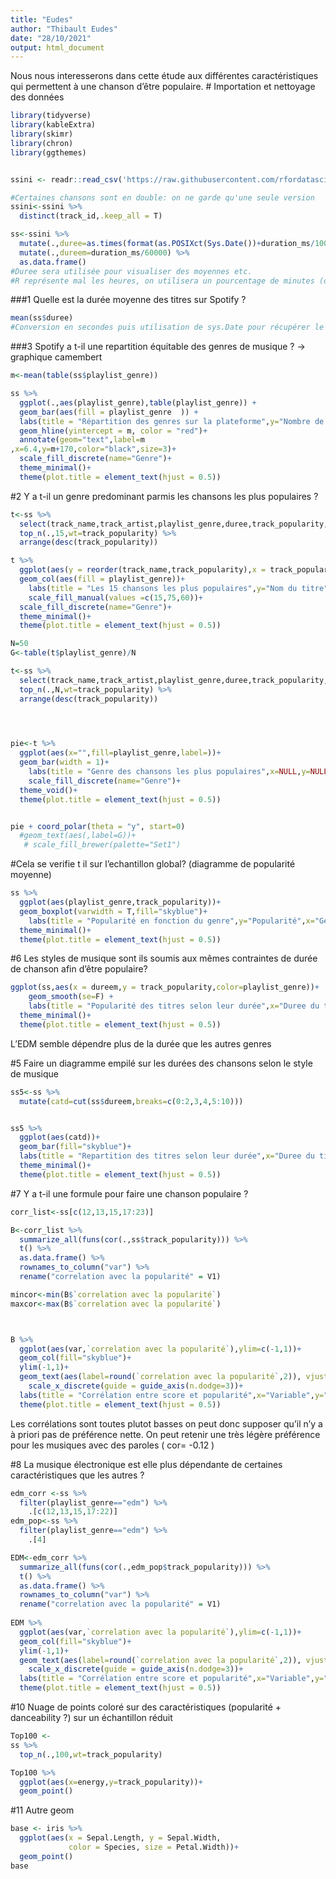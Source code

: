 ```yaml
---
title: "Eudes"
author: "Thibault Eudes"
date: "28/10/2021"
output: html_document
---
```




Nous nous interesserons dans cette étude aux différentes caractéristiques qui permettent à une chanson d'être populaire.
# Importation et nettoyage des données
```r

library(tidyverse)
library(kableExtra)
library(skimr)
library(chron)
library(ggthemes)


ssini <- readr::read_csv('https://raw.githubusercontent.com/rfordatascience/tidytuesday/master/data/2020/2020-01-21/spotify_songs.csv')

#Certaines chansons sont en double: on ne garde qu'une seule version
ssini<-ssini %>% 
  distinct(track_id,.keep_all = T)

ss<-ssini %>% 
  mutate(.,duree=as.times(format(as.POSIXct(Sys.Date())+duration_ms/1000-3600, "%H:%M:%S"))) %>% 
  mutate(.,dureem=duration_ms/60000) %>% 
  as.data.frame()
#Duree sera utilisée pour visualiser des moyennes etc. 
#R représente mal les heures, on utilisera un pourcentage de minutes (dureem) pour les graphiques
```
###1 Quelle est la durée moyenne des titres sur Spotify ?
```r
mean(ss$duree)
#Conversion en secondes puis utilisation de sys.Date pour récupérer le format minutes-secondes
```
###3 Spotify a t-il une repartition équitable des genres de musique ? -> graphique camembert
```r
m<-mean(table(ss$playlist_genre))

ss %>% 
  ggplot(.,aes(playlist_genre),table(playlist_genre)) +
  geom_bar(aes(fill = playlist_genre  )) +
  labs(title = "Répartition des genres sur la plateforme",y="Nombre de titres",x="Genre") +
  geom_hline(yintercept = m, color = "red")+
  annotate(geom="text",label=m
,x=6.4,y=m+170,color="black",size=3)+
  scale_fill_discrete(name="Genre")+
  theme_minimal()+
  theme(plot.title = element_text(hjust = 0.5))

```


#2 Y a t-il un genre predominant parmis les chansons les plus populaires ?
```r
t<-ss %>% 
  select(track_name,track_artist,playlist_genre,duree,track_popularity,track_album_release_date) %>% 
  top_n(.,15,wt=track_popularity) %>% 
  arrange(desc(track_popularity))

t %>%
  ggplot(aes(y = reorder(track_name,track_popularity),x = track_popularity))+
  geom_col(aes(fill = playlist_genre))+
    labs(title = "Les 15 chansons les plus populaires",y="Nom du titre",x="Popularité") +
    scale_fill_manual(values =c(15,75,60))+
  scale_fill_discrete(name="Genre")+
  theme_minimal()+
  theme(plot.title = element_text(hjust = 0.5))
```
```r
N=50
G<-table(t$playlist_genre)/N

t<-ss %>% 
  select(track_name,track_artist,playlist_genre,duree,track_popularity,track_album_release_date) %>% 
  top_n(.,N,wt=track_popularity) %>% 
  arrange(desc(track_popularity))
  



pie<-t %>%
  ggplot(aes(x="",fill=playlist_genre,label=))+
  geom_bar(width = 1)+      
    labs(title = "Genre des chansons les plus populaires",x=NULL,y=NULL) +
    scale_fill_discrete(name="Genre")+
  theme_void()+
  theme(plot.title = element_text(hjust = 0.5))


pie + coord_polar(theta = "y", start=0)
  #geom_text(aes(,label=G))+
   # scale_fill_brewer(palette="Set1")


```


#Cela se verifie t il sur l'echantillon global? (diagramme de popularité moyenne)
```r
ss %>% 
  ggplot(aes(playlist_genre,track_popularity))+
  geom_boxplot(varwidth = T,fill="skyblue")+
    labs(title = "Popularité en fonction du genre",y="Popularité",x="Genre") +
  theme_minimal()+
  theme(plot.title = element_text(hjust = 0.5))
```


#6 Les styles de musique sont ils soumis aux mêmes contraintes de durée de chanson afin d'être populaire?
```r
ggplot(ss,aes(x = dureem,y = track_popularity,color=playlist_genre))+
    geom_smooth(se=F) +
    labs(title = "Popularité des titres selon leur durée",x="Duree du titre",y="Popularité du titre",fill="Genre")+
  theme_minimal()+
  theme(plot.title = element_text(hjust = 0.5))
```
L'EDM semble dépendre plus de la durée que les autres genres

#5 Faire un diagramme empilé sur les durées des chansons selon le style de musique
```r

ss5<-ss %>% 
  mutate(catd=cut(ss$dureem,breaks=c(0:2,3,4,5:10)))


ss5 %>% 
  ggplot(aes(catd))+
  geom_bar(fill="skyblue")+
  labs(title = "Repartition des titres selon leur durée",x="Duree du titre",y="Nombre de titres",)+
  theme_minimal()+
  theme(plot.title = element_text(hjust = 0.5))


```




#7 Y a t-il une formule pour faire une chanson populaire ?
```r
corr_list<-ss[c(12,13,15,17:23)]

B<-corr_list %>%
  summarize_all(funs(cor(.,ss$track_popularity))) %>% 
  t() %>%
  as.data.frame() %>%
  rownames_to_column("var") %>%
  rename("correlation avec la popularité" = V1)

mincor<-min(B$`correlation avec la popularité`)
maxcor<-max(B$`correlation avec la popularité`)



B %>% 
  ggplot(aes(var,`correlation avec la popularité`),ylim=c(-1,1))+
  geom_col(fill="skyblue")+
  ylim(-1,1)+
  geom_text(aes(label=round(`correlation avec la popularité`,2)), vjust =0)+
    scale_x_discrete(guide = guide_axis(n.dodge=3))+
  labs(title = "Corrélation entre score et popularité",x="Variable",y="Corrélation",size=12)+
  theme(plot.title = element_text(hjust = 0.5))
```
Les corrélations sont toutes plutot basses on peut donc supposer qu'il n'y a à priori pas de préférence nette. On peut retenir une très légère préférence pour les musiques avec des paroles ( cor= -0.12 ) 



#8 La musique électronique est elle plus dépendante de certaines caractéristiques que les autres ?
```r
edm_corr <-ss %>%
  filter(playlist_genre=="edm") %>% 
    .[c(12,13,15,17:22)]
edm_pop<-ss %>%
  filter(playlist_genre=="edm") %>% 
    .[4]

EDM<-edm_corr %>%
  summarize_all(funs(cor(.,edm_pop$track_popularity))) %>% 
  t() %>%
  as.data.frame() %>%
  rownames_to_column("var") %>%
  rename("correlation avec la popularité" = V1)
  
EDM %>% 
  ggplot(aes(var,`correlation avec la popularité`),ylim=c(-1,1))+
  geom_col(fill="skyblue")+
  ylim(-1,1)+
  geom_text(aes(label=round(`correlation avec la popularité`,2)), vjust =0)+
    scale_x_discrete(guide = guide_axis(n.dodge=3))+
  labs(title = "Corrélation entre score et popularité",x="Variable",y="Corrélation",size=12)+
  theme(plot.title = element_text(hjust = 0.5))
```
#10 Nuage de points coloré sur des caractéristiques (popularité + danceability ?) sur un échantillon réduit

```r
Top100 <- 
ss %>% 
  top_n(.,100,wt=track_popularity)

Top100 %>% 
  ggplot(aes(x=energy,y=track_popularity))+
  geom_point()

```


#11 Autre geom
```r
base <- iris %>% 
  ggplot(aes(x = Sepal.Length, y = Sepal.Width, 
             color = Species, size = Petal.Width))+
  geom_point()
base
```









